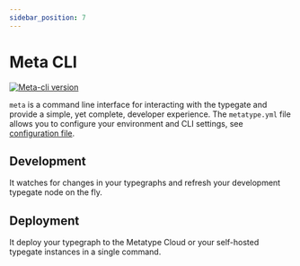 ```yaml
---
sidebar_position: 7
---
```



# Meta CLI

[![Meta-cli version](https://img.shields.io/github/v/release/metatypedev/metatype?include_prereleases&label=meta-cli)](https://github.com/metatypedev/metatype/releases)

<InstallMetaCli />

`meta` is a command line interface for interacting with the typegate and provide a simple, yet complete, developer experience. The `metatype.yml` file allows you to configure your environment and CLI settings, see [configuration file](../reference/meta-cli/configuration-file).

## Development

It watches for changes in your typegraphs and refresh your development typegate node on the fly.

## Deployment

It deploy your typegraph to the Metatype Cloud or your self-hosted typegate instances in a single command.
